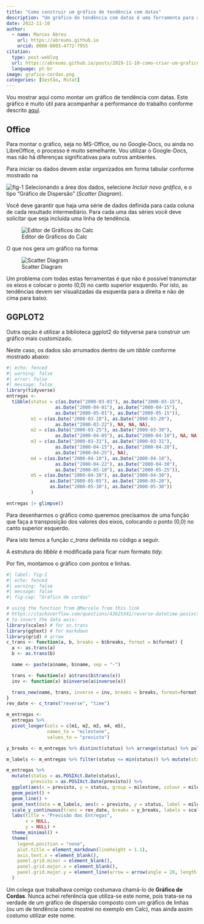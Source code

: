 ```yaml
---
title: "Como construir um gráfico de tendência com datas"
description: "Um gráfico de tendência com datas é uma ferramenta para ajudar na análise da performance do trabalho."
date: 2022-11-10
author: 
  - name: Marcos Abreu
    url: https://abreums.github.io
    orcid: 0000-0003-4772-7955
citation:
  type: post-weblog
  url: https://abreums.github.io/posts/2019-11-10-como-criar-um-grafico-de-cordas/
  language: pt-br
image: grafico-cordas.png
categories: [Gestão, Rstat]
---
```


Vou mostrar aqui como montar um gráfico de tendência com datas. Este gráfico é muito útil para acompanhar a performance do trabalho conforme descrito [aqui](https://abreums.github.io/posts/2022-11-10-rastreando-a-performance-do-trabalho/).

## Office

Para montar o gráfico, seja no MS-Office, ou no Google-Docs, ou ainda no LibreOffice, o processo é muito semelhante. Vou utilizar o Google-Docs, mas não há diferenças significativas para outros ambientes.

Para iniciar os dados devem estar organizados em forma tabular conforme mostrado na

![fig-1](fig-1.png) Selecionando a área dos dados, selecione *Incluir novo gráfico*, e o tipo "Gráfico de Dispersão" (*Scatter Diagram*).

Você deve garantir que haja uma série de dados definida para cada coluna de cada resultado intermediário. Para cada uma das séries você deve solicitar que seja incluída uma linha de tendência.

![Editor de Gráficos do Calc](fig-2.png)

O que nos gera um gráfico na forma:

![Scatter Diagram](grafico-cordas.png)

Um problema com todas estas ferramentas é que não é possível transmutar os eixos e colocar o ponto (0,0) no canto superior esquerdo. Por isto, as tendências devem ser visualizadas da esquerda para a direita e não de cima para baixo.

## GGPLOT2

Outra opção é utilizar a biblioteca ggplot2 do tidyverse para construir um gráfico mais customizado.

Neste caso, os dados são arrumados dentro de um *tibble* conforme mostrado abaixo:

```r
#| echo: fenced
#| warning: false
#| error: false
#| message: false
library(tidyverse)
entregas <- 
  tibble(status = c(as.Date("2000-03-01"), as.Date("2000-03-15"), 
                  as.Date("2000-04-01"), as.Date("2000-04-15"), 
                  as.Date("2000-05-01"), as.Date("2000-05-15")),
         m1 = c(as.Date("2000-03-10"), as.Date("2000-03-20"), 
                  as.Date("2000-03-22"), NA, NA, NA),
         m2 = c(as.Date("2000-03-25"), as.Date("2000-03-30"), 
                  as.Date("2000-04-05"), as.Date("2000-04-10"), NA, NA),
         m3 = c(as.Date("2000-03-31"), as.Date("2000-03-31"), 
                  as.Date("2000-04-15"), as.Date("2000-04-20"), 
                  as.Date("2000-04-25"), NA),
         m4 = c(as.Date("2000-04-10"), as.Date("2000-04-10"), 
                  as.Date("2000-04-22"), as.Date("2000-04-30"), 
                  as.Date("2000-05-10"), as.Date("2000-05-25")),
         m5 = c(as.Date("2000-04-30"), as.Date("2000-04-30"),
                as.Date("2000-05-05"), as.Date("2000-05-20"),
                as.Date("2000-05-30"), as.Date("2000-05-30"))
         )

entregas |> glimpse()
```

Para desenharmos o gráfico como queremos precisamos de uma função que faça a transposição dos valores dos eixos, colocando o ponto (0,0) no canto superior esquerdo.

Para isto temos a função *c_trans* definida no código a seguir.

A estrutura do *tibble* é modificada para ficar num formato *tidy*.

Por fim, montamos o gráfico com pontos e linhas.

```r
#| label: fig-1
#| echo: fenced
#| warning: false
#| message: false
#| fig-cap: "Gráfico de cordas"

# using the function from @Marcelo from this link 
# https://stackoverflow.com/questions/43625341/reverse-datetime-posixct-data-axis-in-ggplot 
# to invert the data axis: 
library(scales) # for as.trans
library(ggtext) # for markdown
library(grid) # arrow
c_trans <- function(a, b, breaks = b$breaks, format = b$format) {
  a <- as.trans(a)
  b <- as.trans(b)

  name <- paste(a$name, b$name, sep = "-")

  trans <- function(x) a$trans(b$trans(x))
  inv <- function(x) b$inverse(a$inverse(x))

  trans_new(name, trans, inverse = inv, breaks = breaks, format=format)
}
rev_date <- c_trans("reverse", "time")

m_entregas <- 
  entregas %>% 
  pivot_longer(cols = c(m1, m2, m3, m4, m5),
               names_to = "milestone", 
               values_to = "previsto")

y_breaks <- m_entregas %>% distinct(status) %>% arrange(status) %>% pull() %>% as.POSIXct.Date()

m_labels <- m_entregas %>% filter(status <= min(status)) %>% mutate(status = as.POSIXct.Date(status - 2), previsto = as.POSIXct.Date(previsto + 3))

m_entregas %>% 
  mutate(status = as.POSIXct.Date(status),
         previsto = as.POSIXct.Date(previsto)) %>% 
  ggplot(aes(x = previsto, y = status, group = milestone, colour = milestone)) +
  geom_point() +
  geom_line() +
  geom_text(data = m_labels, aes(x = previsto, y = status, label = milestone)) +
  scale_y_continuous(trans = rev_date, breaks = y_breaks, labels = scales::date_format()) +
  labs(title = "Previsão das Entregas",
       x = NULL,
       y = NULL) +
  theme_minimal() +
  theme(
    legend.position = "none",
    plot.title = element_markdown(lineheight = 1.1),
    axis.text.x = element_blank(),
    panel.grid.minor = element_blank(),
    panel.grid.major.x = element_blank(),
    panel.grid.major.y = element_line(arrow = arrow(angle = 20, length = unit(0.1, "inches"), type = "closed"))
  ) 

```

Um colega que trabalhava comigo costumava chamá-lo de **Gráfico de Cordas**. Nunca achei referência que utiliza-se este nome, pois trata-se na verdade de um gráfico de dispersão composto com um gráfico de linhas (ou um de tendência como mostrei no exemplo em Calc), mas ainda assim costumo utilizar este nome.
